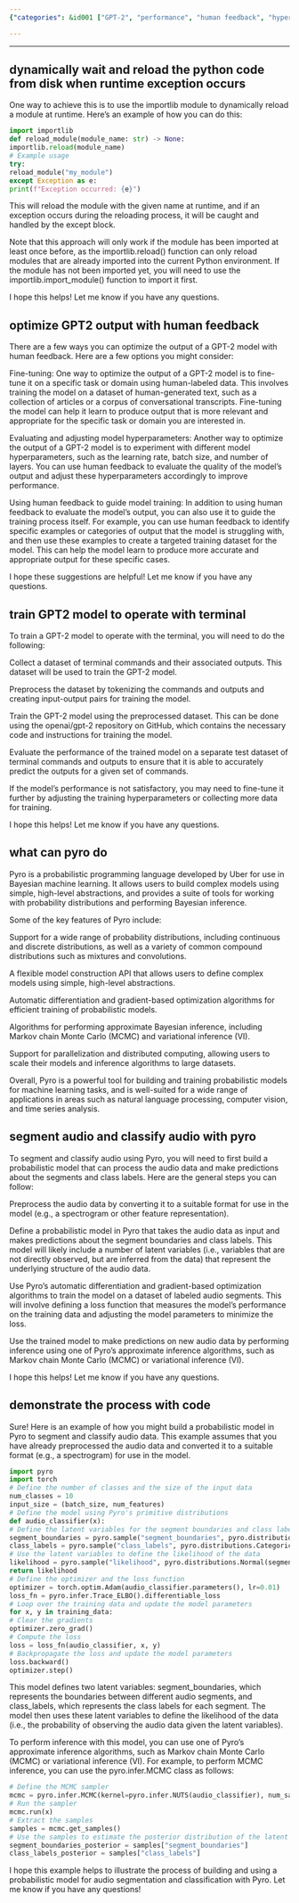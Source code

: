 ```yaml
---
{"categories": &id001 ["GPT-2", "performance", "human feedback", "hyperparameter adjustments", "Pyro", "probabilistic programming", "audio segmentation", "classification", "MCMC", "variational inference"], "category": "Probabilistic Programming", "date": "2022-12-16 14:50:48", "description": "This article explores techniques for improving the performance of GPT-2, a popular language model. By incorporating human feedback and fine-tuning hyperparameters, the model's capabilities can be further enhanced. Additionally, the article delves into using Pyro, a probabilistic programming framework, to address tasks such as audio segmentation and classification through advanced algorithms like MCMC and variational inference.", "tags": *id001, "title": "pyro audio segmentation and classification"}

---
```


------

## dynamically wait and reload the python code from disk when runtime exception occurs

One way to achieve this is to use the importlib module to dynamically reload a module at runtime. Here's an example of how you can do this:
```python
import importlib
def reload_module(module_name: str) -> None:
importlib.reload(module_name)
# Example usage
try:
reload_module("my_module")
except Exception as e:
print(f"Exception occurred: {e}")

```

This will reload the module with the given name at runtime, and if an exception occurs during the reloading process, it will be caught and handled by the except block.

Note that this approach will only work if the module has been imported at least once before, as the importlib.reload() function can only reload modules that are already imported into the current Python environment. If the module has not been imported yet, you will need to use the importlib.import_module() function to import it first.

I hope this helps! Let me know if you have any questions.

## optimize GPT2 output with human feedback

There are a few ways you can optimize the output of a GPT-2 model with human feedback. Here are a few options you might consider:

Fine-tuning: One way to optimize the output of a GPT-2 model is to fine-tune it on a specific task or domain using human-labeled data. This involves training the model on a dataset of human-generated text, such as a collection of articles or a corpus of conversational transcripts. Fine-tuning the model can help it learn to produce output that is more relevant and appropriate for the specific task or domain you are interested in.

Evaluating and adjusting model hyperparameters: Another way to optimize the output of a GPT-2 model is to experiment with different model hyperparameters, such as the learning rate, batch size, and number of layers. You can use human feedback to evaluate the quality of the model's output and adjust these hyperparameters accordingly to improve performance.

Using human feedback to guide model training: In addition to using human feedback to evaluate the model's output, you can also use it to guide the training process itself. For example, you can use human feedback to identify specific examples or categories of output that the model is struggling with, and then use these examples to create a targeted training dataset for the model. This can help the model learn to produce more accurate and appropriate output for these specific cases.

I hope these suggestions are helpful! Let me know if you have any questions.

## train GPT2 model to operate with terminal

To train a GPT-2 model to operate with the terminal, you will need to do the following:

Collect a dataset of terminal commands and their associated outputs. This dataset will be used to train the GPT-2 model.

Preprocess the dataset by tokenizing the commands and outputs and creating input-output pairs for training the model.

Train the GPT-2 model using the preprocessed dataset. This can be done using the openai/gpt-2 repository on GitHub, which contains the necessary code and instructions for training the model.

Evaluate the performance of the trained model on a separate test dataset of terminal commands and outputs to ensure that it is able to accurately predict the outputs for a given set of commands.

If the model's performance is not satisfactory, you may need to fine-tune it further by adjusting the training hyperparameters or collecting more data for training.

I hope this helps! Let me know if you have any questions.

## what can pyro do

Pyro is a probabilistic programming language developed by Uber for use in Bayesian machine learning. It allows users to build complex models using simple, high-level abstractions, and provides a suite of tools for working with probability distributions and performing Bayesian inference.

Some of the key features of Pyro include:

Support for a wide range of probability distributions, including continuous and discrete distributions, as well as a variety of common compound distributions such as mixtures and convolutions.

A flexible model construction API that allows users to define complex models using simple, high-level abstractions.

Automatic differentiation and gradient-based optimization algorithms for efficient training of probabilistic models.

Algorithms for performing approximate Bayesian inference, including Markov chain Monte Carlo (MCMC) and variational inference (VI).

Support for parallelization and distributed computing, allowing users to scale their models and inference algorithms to large datasets.

Overall, Pyro is a powerful tool for building and training probabilistic models for machine learning tasks, and is well-suited for a wide range of applications in areas such as natural language processing, computer vision, and time series analysis.

## segment audio and classify audio with pyro

To segment and classify audio using Pyro, you will need to first build a probabilistic model that can process the audio data and make predictions about the segments and class labels. Here are the general steps you can follow:

Preprocess the audio data by converting it to a suitable format for use in the model (e.g., a spectrogram or other feature representation).

Define a probabilistic model in Pyro that takes the audio data as input and makes predictions about the segment boundaries and class labels. This model will likely include a number of latent variables (i.e., variables that are not directly observed, but are inferred from the data) that represent the underlying structure of the audio data.

Use Pyro's automatic differentiation and gradient-based optimization algorithms to train the model on a dataset of labeled audio segments. This will involve defining a loss function that measures the model's performance on the training data and adjusting the model parameters to minimize the loss.

Use the trained model to make predictions on new audio data by performing inference using one of Pyro's approximate inference algorithms, such as Markov chain Monte Carlo (MCMC) or variational inference (VI).

I hope this helps! Let me know if you have any questions.

## demonstrate the process with code

Sure! Here is an example of how you might build a probabilistic model in Pyro to segment and classify audio data. This example assumes that you have already preprocessed the audio data and converted it to a suitable format (e.g., a spectrogram) for use in the model.
```python
import pyro
import torch
# Define the number of classes and the size of the input data
num_classes = 10
input_size = (batch_size, num_features)
# Define the model using Pyro's primitive distributions
def audio_classifier(x):
# Define the latent variables for the segment boundaries and class labels
segment_boundaries = pyro.sample("segment_boundaries", pyro.distributions.Uniform(0, 1))
class_labels = pyro.sample("class_labels", pyro.distributions.Categorical(torch.ones(num_classes)/num_classes))
# Use the latent variables to define the likelihood of the data
likelihood = pyro.sample("likelihood", pyro.distributions.Normal(segment_boundaries, class_labels), obs=x)
return likelihood
# Define the optimizer and the loss function
optimizer = torch.optim.Adam(audio_classifier.parameters(), lr=0.01)
loss_fn = pyro.infer.Trace_ELBO().differentiable_loss
# Loop over the training data and update the model parameters
for x, y in training_data:
# Clear the gradients
optimizer.zero_grad()
# Compute the loss
loss = loss_fn(audio_classifier, x, y)
# Backpropagate the loss and update the model parameters
loss.backward()
optimizer.step()

```

This model defines two latent variables: segment_boundaries, which represents the boundaries between different audio segments, and class_labels, which represents the class labels for each segment. The model then uses these latent variables to define the likelihood of the data (i.e., the probability of observing the audio data given the latent variables).

To perform inference with this model, you can use one of Pyro's approximate inference algorithms, such as Markov chain Monte Carlo (MCMC) or variational inference (VI). For example, to perform MCMC inference, you can use the pyro.infer.MCMC class as follows:
```python
# Define the MCMC sampler
mcmc = pyro.infer.MCMC(kernel=pyro.infer.NUTS(audio_classifier), num_samples=1000, warmup_steps=100)
# Run the sampler
mcmc.run(x)
# Extract the samples
samples = mcmc.get_samples()
# Use the samples to estimate the posterior distribution of the latent variables
segment_boundaries_posterior = samples["segment_boundaries"]
class_labels_posterior = samples["class_labels"]

```

I hope this example helps to illustrate the process of building and using a probabilistic model for audio segmentation and classification with Pyro. Let me know if you have any questions!

